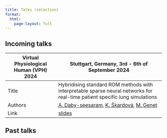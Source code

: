 ```yaml
---
title: Talks (selection)
format:
  html:
    page-layout: full
---
```


## Incoming talks

+----------------------------------------+-------------------------------------------------------------------------------------+
| Virtual Physiological Human (VPH) 2024 | Stuttgart, Germany, 3rd - 6th of September 2024                                     |
+========================================+=====================================================================================+
| Title                                  | Hybridising standard ROM methods with interpretable sparse neural networks          |
|                                        |for real-time patient specific lung simulations                                      |
+----------------------------------------+-------------------------------------------------------------------------------------+
| Authors                                | <a href="index.qmd">A. Daby-seesaram<a>,                                            |
|                                        | <a href="https://m3disim.saclay.inria.fr/people/katerina-skardova/">K. Škardová<a>, |
|                                        | <a href="https://m3disim.saclay.inria.fr/people/martin-genet/">M. Genet<a>          |
+----------------------------------------+-------------------------------------------------------------------------------------+
| Link                                   | <a href="Resources/Documents/Presentations/VPH2024/TODO.html">slides<a>             |
+----------------------------------------+-------------------------------------------------------------------------------------+



## Past talks